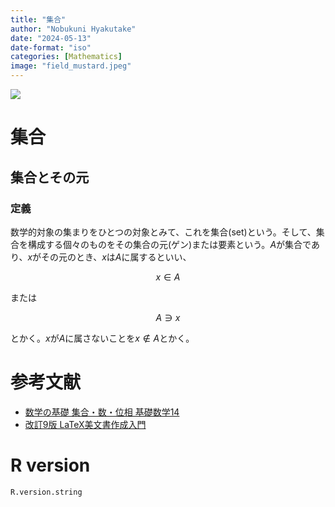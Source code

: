 ```yaml
---
title: "集合"
author: "Nobukuni Hyakutake"
date: "2024-05-13"
date-format: "iso"
categories: [Mathematics]
image: "field_mustard.jpeg"
---
```


![](field_mustard.jpeg)

# 集合

## 集合とその元

### 定義

数学的対象の集まりをひとつの対象とみて、これを集合(set)という。そして、集合を構成する個々のものをその集合の元(ゲン)または要素という。$A$が集合であり、$x$がその元のとき、$x$は$A$に属するといい、

$$
x \in A
$$

または

$$ 
A \ni x 
$$

とかく。$x$が$A$に属さないことを$x \notin A$とかく。

# 参考文献

- [数学の基礎 集合・数・位相 基礎数学14](https://www.utp.or.jp/book/b302226.html)
- [ 改訂9版 LaTeX美文書作成入門](https://direct.gihyo.jp/view/item/000000003233)

# R version

```r
R.version.string
```